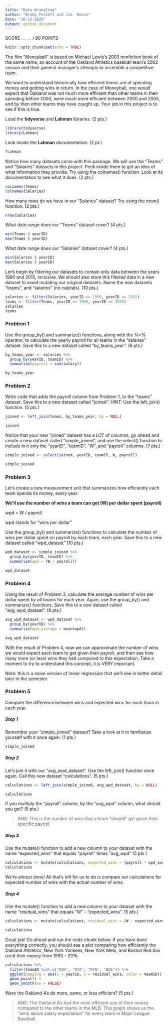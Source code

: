 ---
title: "Data Wrangling"
author: "Brady Puckett and Jim  Rouse"
date: "10-13-2020"
output: github_document
---

SCORE _____ / 90 POINTS
```{r}
knitr::opts_chunk$set(echo = TRUE)
```

The film "Moneyball" is based on Michael Lewis's 2003 nonfiction book of the same name, an account of the Oakland Athletics baseball team's 2002 season and their general manager's attempts to assemble a competitive team.

We want to understand historically how efficient teams are at spending money and getting wins in return. In the case of Moneyball, one would expect that Oakland was not much more efficient than other teams in their spending before 2000, were much more efficient between 2000 and 2005, and by then other teams may have caught up. Your job in this project is to see if this is true.

Load the **tidyverse** and **Lahman** libraries. (2 pts.)

```{r}
library(tidyverse) 
library(Lahman)
```

Look inside the **Lahman** documentation. (2 pt.)

```{r}
?Lahman
```

Notice how many datasets come with this package. We will use the "Teams" and "Salaries" datasets in this project. Peek inside them to get an idea of what information they provide. Try using the colnames() function. Look at its documentation to see what it does. (2 pts.)

```{r}
colnames(Teams) 
colnames(Salaries)
```

How many rows do we have in our "Salaries" dataset? Try using the nrow() function. (2 pts.)

```{r}
nrow(Salaries)
```

What date range does our "Teams" dataset cover? (4 pts.)

```{r}
min(Teams $ yearID) 
max(Teams $ yearID)
```

What date range does our "Salaries" dataset cover? (4 pts.)

```{r}
min(Salaries $ yearID)
max(Salaries $ yearID)
```

Let's begin by filtering our datasets to contain only data between the years 1990 and 2015, inclusive. We should also store this filtered data in a new dataset to avoid mutating our original datasets. Name the new datasets "teams", and "salaries" (no capitals). (10 pts.)

```{r}
salaries <- filter(Salaries, yearID >= 1990, yearID <= 2015)
teams <- filter(Teams, yearID >= 1990, yearID <= 2015)
salaries 
teams
```

### Problem 1

Use the group_by() and summarize() functions, along with the %>% operator, to calculate the yearly payroll for all teams in the "salaries" dataset. Save this to a new dataset called "by_teams_year". (8 pts.)

```{r}
by_teams_year <- salaries %>% 
  group_by(yearID, teamID) %>% 
  summarize(payroll = sum(salary))

by_teams_year 

```

### Problem 2

Write code that adds the payroll column from Problem 1, to the "teams" dataset. Save this to a new dataset called "joined".
HINT: Use the left_join() function. (5 pts.)

```{r}
joined <- left_join(teams, by_teams_year, by = NULL) 

joined
```

Notice that your new "joined" dataset has a LOT of columns, go ahead and create a new dataset called "simple_joined", and use the select() function to include in it only the "yearID", "teamID", "W", and "payroll" columns. (7 pts.)

```{r}
simple_joined <- select(joined, yearID, teamID, W, payroll)

simple_joined
```

### Problem 3

Let's create a new measurement unit that summarizes how efficiently each team spends its money, every year. 

**We’ll use the number of wins a team can get (W) per dollar spent (payroll)**

wpd = W / payroll

wpd stands for "wins per dollar"

Use the group_by() and summarize() functions to calculate the number of wins per dollar spent on payroll by each team, each year. Save this to a new dataset called "wpd_dataset" (10 pts.)

```{r}
wpd_dataset <- simple_joined %>% 
  group_by(yearID, teamID) %>% 
  summarize(wpd = (W / payroll))

wpd_dataset
```

### Problem 4 

Using the result of Problem 3, calculate the average number of wins per dollar spent *by all teams* for each year. Again, use the group_by() and summarize() functions. Save this to a new dataset called "avg_wpd_dataset". (8 pts.)

```{r}
avg_wpd_dataset <- wpd_dataset %>% 
  group_by(yearID) %>% 
  summarize(wpd_average = mean(wpd))

avg_wpd_dataset
```

With the result of Problem 4, now we can approximate the number of wins we would expect each team to get given their payroll, and then see how many more (or less) wins they had compared to this expectation. Take a moment to try to understand this concept, it is VERY important. 

Note: this is a naive version of linear regression that we’ll see in better detail later in the semester.

### Problem 5
Compute the difference between wins and expected wins for each team in each year.

##### Step 1
Remember your "simple_joined" dataset? Take a look at it to familiarize yourself with it once again. (1 pts.)

```{r}
simple_joined
```

##### Step 2
Let's join it with our "avg_wpd_dataset". Use the left_join() function once again. Call this new dataset "calculations". (5 pts.)

```{r}
calculations <- left_join(simple_joined, avg_wpd_dataset, by = NULL)

calculations
```

If you multiply the "payroll" column, by the "avg_wpd" column, what should you get? (5 pts.)

> ANS: This is the number of wins that a team "should" get given their specific payroll. 

##### Step 3
Use the mutate() function to add a new column to your dataset with the name "expected_wins" that equals "payroll" times "avg_wpd" (5 pts.)

```{r}
calculations <- mutate(calculations, expected_wins = (payroll * wpd_average)) 
calculations
```

We're almost done! All that's left for us to do is compare our calculations for expected number of wins with the actual number of wins. 

##### Step 4
Use the mutate() function to add a new column to your dataset with the name "residual_wins" that equals "W" - "expected_wins". (5 pts.)

```{r}
calculations <- mutate(calculations, residual_wins = (W - expected_wins)) 

calculations
```

Great job! Go ahead and run the code chunk below. If you have done everything correctly, you should see a plot comparing how efficiently the Oakland Athletics, New York Yankees, New York Mets, and Boston Red Sox used their money from 1990 - 2015.

```{r}
calculations %>%
  filter(teamID %in% c("OAK", "NYA", "NYN", "BOS")) %>%
  ggplot(mapping = aes(x = yearID, y = residual_wins, color = teamID)) +
  geom_point() +
  geom_smooth(se = FALSE)
```

Were the Oakland A's do more, same, or less efficient? (5 pts.)

> ANS:  The Oakland A's had the most efficient use of their money compared to the other teams in the MLB. This graph shows us the "wins above salary expectation" for every team in Major League Baseball. 




















